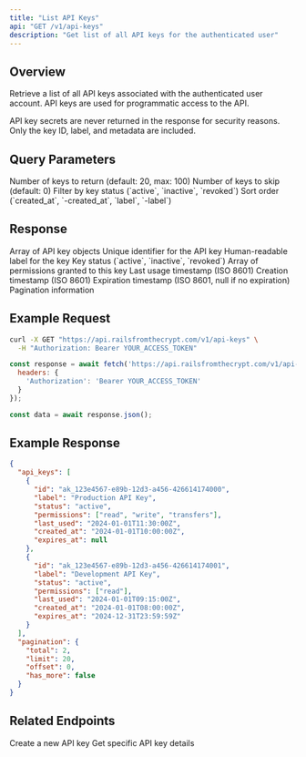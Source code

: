 ```yaml
---
title: "List API Keys"
api: "GET /v1/api-keys"
description: "Get list of all API keys for the authenticated user"
---
```


## Overview

Retrieve a list of all API keys associated with the authenticated user account. API keys are used for programmatic access to the API.

<Note>
API key secrets are never returned in the response for security reasons. Only the key ID, label, and metadata are included.
</Note>

## Query Parameters

<ParamField query="limit" type="number">
  Number of keys to return (default: 20, max: 100)
</ParamField>

<ParamField query="offset" type="number">
  Number of keys to skip (default: 0)
</ParamField>

<ParamField query="status" type="string">
  Filter by key status (`active`, `inactive`, `revoked`)
</ParamField>

<ParamField query="sort" type="string">
  Sort order (`created_at`, `-created_at`, `label`, `-label`)
</ParamField>

## Response

<ResponseField name="api_keys" type="array">
  Array of API key objects
</ResponseField>

<ResponseField name="api_keys[].id" type="string">
  Unique identifier for the API key
</ResponseField>

<ResponseField name="api_keys[].label" type="string">
  Human-readable label for the key
</ResponseField>

<ResponseField name="api_keys[].status" type="string">
  Key status (`active`, `inactive`, `revoked`)
</ResponseField>

<ResponseField name="api_keys[].permissions" type="array">
  Array of permissions granted to this key
</ResponseField>

<ResponseField name="api_keys[].last_used" type="string">
  Last usage timestamp (ISO 8601)
</ResponseField>

<ResponseField name="api_keys[].created_at" type="string">
  Creation timestamp (ISO 8601)
</ResponseField>

<ResponseField name="api_keys[].expires_at" type="string">
  Expiration timestamp (ISO 8601, null if no expiration)
</ResponseField>

<ResponseField name="pagination" type="object">
  Pagination information
</ResponseField>

## Example Request

<CodeGroup>

```bash cURL
curl -X GET "https://api.railsfromthecrypt.com/v1/api-keys" \
  -H "Authorization: Bearer YOUR_ACCESS_TOKEN"
```

```javascript JavaScript
const response = await fetch('https://api.railsfromthecrypt.com/v1/api-keys', {
  headers: {
    'Authorization': 'Bearer YOUR_ACCESS_TOKEN'
  }
});

const data = await response.json();
```

</CodeGroup>

## Example Response

<ResponseExample>

```json Success Response
{
  "api_keys": [
    {
      "id": "ak_123e4567-e89b-12d3-a456-426614174000",
      "label": "Production API Key",
      "status": "active",
      "permissions": ["read", "write", "transfers"],
      "last_used": "2024-01-01T11:30:00Z",
      "created_at": "2024-01-01T10:00:00Z",
      "expires_at": null
    },
    {
      "id": "ak_123e4567-e89b-12d3-a456-426614174001",
      "label": "Development API Key",
      "status": "active",
      "permissions": ["read"],
      "last_used": "2024-01-01T09:15:00Z",
      "created_at": "2024-01-01T08:00:00Z",
      "expires_at": "2024-12-31T23:59:59Z"
    }
  ],
  "pagination": {
    "total": 2,
    "limit": 20,
    "offset": 0,
    "has_more": false
  }
}
```

</ResponseExample>

## Related Endpoints

<CardGroup cols={2}>
  <Card
    title="Create API Key"
    icon="plus"
    href="/api/api-keys/create"
  >
    Create a new API key
  </Card>
  <Card
    title="Get API Key"
    icon="search"
    href="/api/api-keys/get"
  >
    Get specific API key details
  </Card>
</CardGroup>

